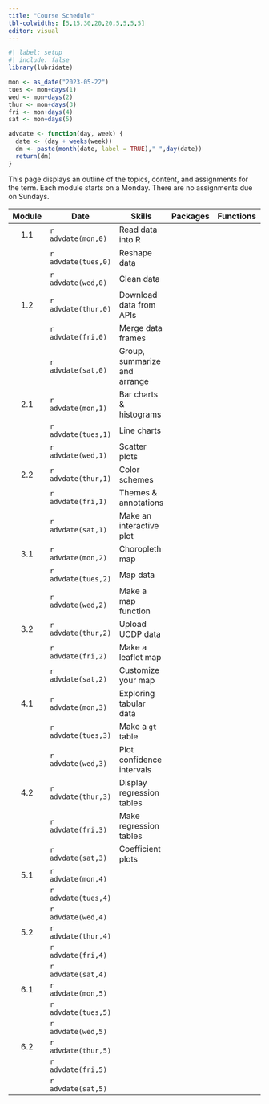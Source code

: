 ```yaml
---
title: "Course Schedule"
tbl-colwidths: [5,15,30,20,20,5,5,5,5]
editor: visual
---
```


```r
#| label: setup
#| include: false
library(lubridate)

mon <- as_date("2023-05-22")
tues <- mon+days(1)
wed <- mon+days(2)
thur <- mon+days(3)
fri <- mon+days(4)
sat <- mon+days(5)

advdate <- function(day, week) {
  date <- (day + weeks(week))
  dm <- paste(month(date, label = TRUE)," ",day(date))
  return(dm)  
}
```

This page displays an outline of the topics, content, and assignments for the term. Each module starts on a Monday. There are no assignments due on Sundays.

| Module | Date                | Skills                       | Packages | Functions |                                      Readings                                       |                                  Reference                                  | Videos | Assignments |
|:------:|--------|--------|--------|--------|:------:|:------:|--------|:------:|
|  1.1   | `r advdate(mon,0)`  | Read data into R             |          |           |                                                                                     | [📖](https://r4ds.hadley.nz/data-import.html#introduction "r4ds 8.1 & 8.2") |        |             |
|        | `r advdate(tues,0)` | Reshape data                 |          |           |                                                                                     |        [📖](https://r4ds.hadley.nz/data-tidy.html "r4ds 6.1 & 6.3")         |        |             |
|        | `r advdate(wed,0)`  | Clean data                   |          |           |    [📖](https://link.springer.com/article/10.1057/palgrave.ap.5500151 "Norris")     |                                                                             |        |             |
|  1.2   | `r advdate(thur,0)` | Download data from APIs      |          |           |                                                                                     |                                                                             |        |             |
|        | `r advdate(fri,0)`  | Merge data frames            |          |           |                                                                                     |   [📖](https://r4ds.hadley.nz/joins.html#sec-mutating-joins "r4ds, 20.3")   |        |             |
|        | `r advdate(sat,0)`  | Group, summarize and arrange |          |           |                                                                                     |     [📖](https://r4ds.hadley.nz/data-transform.html#groups "r4ds, 4.5")     |        |             |
|  2.1   | `r advdate(mon,1)`  | Bar charts & histograms      |          |           |                                                                                     |                                                                             |        |             |
|        | `r advdate(tues,1)` | Line charts                  |          |           |                                                                                     |                                                                             |        |             |
|        | `r advdate(wed,1)`  | Scatter plots                |          |           |     [📖](https://www-jstor-org.proxygw.wrlc.org/stable/1951731?seq=8 "Lipset")      |                                                                             |        |             |
|  2.2   | `r advdate(thur,1)` | Color schemes                |          |           |                                                                                     |                                                                             |        |             |
|        | `r advdate(fri,1)`  | Themes & annotations         |          |           |                                                                                     |                                                                             |        |             |
|        | `r advdate(sat,1)`  | Make an interactive plot     |          |           |                                                                                     |                                                                             |        |             |
|  3.1   | `r advdate(mon,2)`  | Choropleth map               |          |           |                                                                                     |                                                                             |        |             |
|        | `r advdate(tues,2)` | Map data                     |          |           |                                                                                     |                                                                             |        |             |
|        | `r advdate(wed,2)`  | Make a map function          |          |           | [📖](https://www-jstor-org.proxygw.wrlc.org/stable/j.ctt7s3wz.10 "Ross, Chapter 3") |                                                                             |        |             |
|  3.2   | `r advdate(thur,2)` | Upload UCDP data             |          |           |                                                                                     |                                                                             |        |             |
|        | `r advdate(fri,2)`  | Make a leaflet map           |          |           |                                                                                     |                                                                             |        |             |
|        | `r advdate(sat,2)`  | Customize your map           |          |           |                                                                                     |                                                                             |        |             |
|  4.1   | `r advdate(mon,3)`  | Exploring tabular data       |          |           |                                                                                     |                                                                             |        |             |
|        | `r advdate(tues,3)` | Make a `gt` table            |          |           |                                                                                     |                                                                             |        |             |
|        | `r advdate(wed,3)`  | Plot confidence intervals    |          |           |            [📖](https://www.jstor.org/stable/3118222 "Fearon & Laitin")             |                                                                             |        |             |
|  4.2   | `r advdate(thur,3)` | Display regression tables    |          |           |                                                                                     |                                                                             |        |             |
|        | `r advdate(fri,3)`  | Make regression tables       |          |           |                                                                                     |                                                                             |        |             |
|        | `r advdate(sat,3)`  | Coefficient plots            |          |           |                                                                                     |                                                                             |        |             |
|  5.1   | `r advdate(mon,4)`  |                              |          |           |                                                                                     |                                                                             |        |             |
|        | `r advdate(tues,4)` |                              |          |           |                                                                                     |                                                                             |        |             |
|        | `r advdate(wed,4)`  |                              |          |           |       [📖](https://muse-jhu-edu.proxygw.wrlc.org/article/225602 "Huntington")       |                                                                             |        |             |
|  5.2   | `r advdate(thur,4)` |                              |          |           |                                                                                     |                                                                             |        |             |
|        | `r advdate(fri,4)`  |                              |          |           |                                                                                     |                                                                             |        |             |
|        | `r advdate(sat,4)`  |                              |          |           |                                                                                     |                                                                             |        |             |
|  6.1   | `r advdate(mon,5)`  |                              |          |           |                                                                                     |                                                                             |        |             |
|        | `r advdate(tues,5)` |                              |          |           |                                                                                     |                                                                             |        |             |
|        | `r advdate(wed,5)`  |                              |          |           |                                                                                     |                                                                             |        |             |
|  6.2   | `r advdate(thur,5)` |                              |          |           |                                                                                     |                                                                             |        |             |
|        | `r advdate(fri,5)`  |                              |          |           |                                                                                     |                                                                             |        |             |
|        | `r advdate(sat,5)`  |                              |          |           |                                                                                     |                                                                             |        |             |
